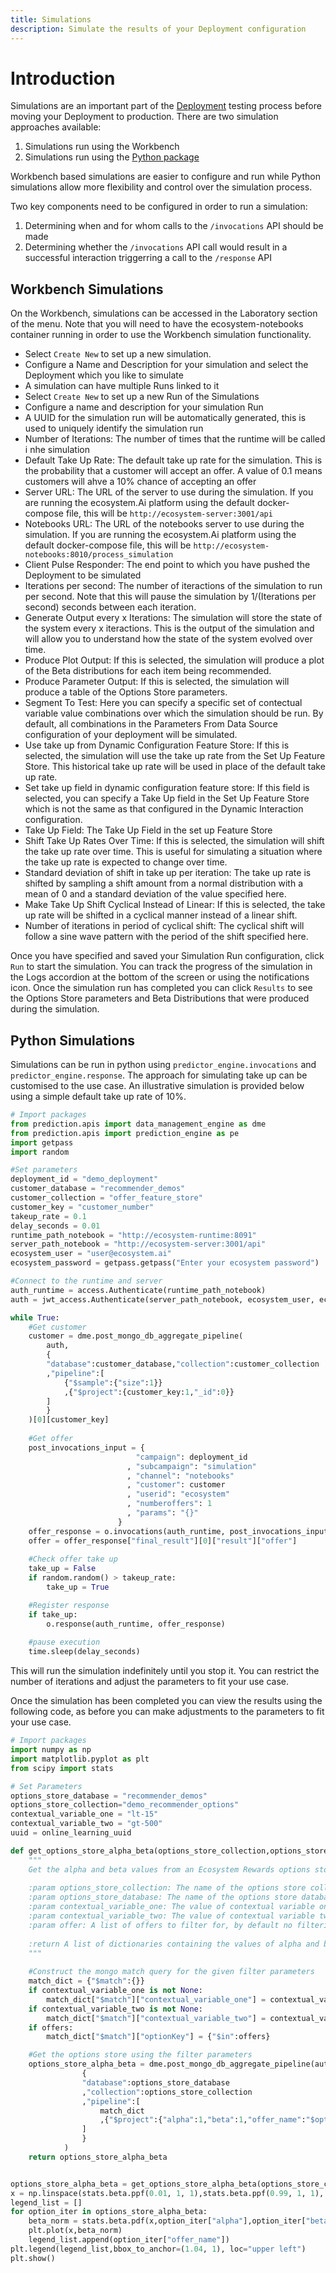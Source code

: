 ```yaml
---
title: Simulations
description: Simulate the results of your Deployment configuration
---
```


# Introduction

Simulations are an important part of the [Deployment](/docs/configuration/deployment) testing process before moving your Deployment to production. There are two simulation approaches available:
1. Simulations run using the Workbench
2. Simulations run using the [Python package](/docs/configuration/pythonpackage)

Workbench based simulations are easier to configure and run while Python simulations allow more flexibility and control over the simulation process.

Two key components need to be configured in order to run a simulation:
1. Determining when and for whom calls to the `/invocations` API should be made
2. Determining whether the `/invocations` API call would result in a successful interaction triggerring a call to the `/response` API

## Workbench Simulations

On the Workbench, simulations can be accessed in the Laboratory section of the menu. Note that you will need to have the ecosystem-notebooks container running in order to use the Workbench simulation functionality.
- Select `Create New` to set up a new simulation. 
- Configure a Name and Description for your simulation and select the Deployment which you like to simulate
- A simulation can have multiple Runs linked to it
- Select `Create New` to set up a new Run of the Simulations
- Configure a name and description for your simulation Run
- A UUID for the simulation run will be automatically generated, this is used to uniquely identify the simulation run
- Number of Iterations: The number of times that the runtime will be called i nhe simulation
- Default Take Up Rate: The default take up rate for the simulation. This is the probability that a customer will accept an offer. A value of 0.1 means customers will ahve a 10% chance of accepting an offer
- Server URL: The URL of the server to use during the simulation. If you are running the ecosystem.Ai platform using the default docker-compose file, this will be `http://ecosystem-server:3001/api`
- Notebooks URL: The URL of the notebooks server to use during the simulation. If you are running the ecosystem.Ai platform using the default docker-compose file, this will be `http://ecosystem-notebooks:8010/process_simulation`
- Client Pulse Responder: The end point to which you have pushed the Deployment to be simulated
- Iterations per second: The number of iteractions of the simulation to run per second. Note that this will pause the simulation by 1/(Iterations per second) seconds between each iteration.
- Generate Output every x Iterations: The simulation will store the state of the system every x iteractions. This is the output of the simulation and will allow you to understand how the state of the system evolved over time.
- Produce Plot Output: If this is selected, the simulation will produce a plot of the Beta distributions for each item being recommended.
- Produce Parameter Output: If this is selected, the simulation will produce a table of the Options Store parameters.
- Segment To Test: Here you can specify a specific set of contectual variable value combinations over which the simulation should be run. By default, all combinations in the Parameters From Data Source configuration of your deployment will be simulated.
- Use take up from Dynamic Configuration Feature Store: If this is selected, the simulation will use the take up rate from the Set Up Feature Store. This historical take up rate will be used in place of the default take up rate.
- Set take up field in dynamic configuration feature store: If this field is selected, you can specify a Take Up field in the Set Up Feature Store which is not the same as that configured in the Dynamic Interaction configuration.
- Take Up Field: The Take Up Field in the set up Feature Store
- Shift Take Up Rates Over Time: If this is selected, the simulation will shift the take up rate over time. This is useful for simulating a situation where the take up rate is expected to change over time.
- Standard deviation of shift in take up per iteration: The take up rate is shifted by sampling a shift amount from a normal distribution with a mean of 0 and a standard deviation of the value specified here.
- Make Take Up Shift Cyclical Instead of Linear: If this is selected, the take up rate will be shifted in a cyclical manner instead of a linear shift.
- Number of iterations in period of cyclical shift: The cyclical shift will follow a sine wave pattern with the period of the shift specified here.

Once you have specified and saved your Simulation Run configuration, click `Run` to start the simulation. You can track the progress of the simulation in the Logs accordion at the bottom of the screen or using the notifications icon. Once the simulation run has completed you can click `Results` to see the Options Store parameters and Beta Distributions that were produced during the simulation.

## Python Simulations

Simulations can be run in python using `predictor_engine.invocations` and `predictor_engine.response`. The approach for simulating take up can be customised to the use case. An illustrative simulation is provided below using a simple default take up rate of 10%.
```python
# Import packages
from prediction.apis import data_management_engine as dme
from prediction.apis import prediction_engine as pe
import getpass
import random

#Set parameters
deployment_id = "demo_deployment"
customer_database = "recommender_demos"
customer_collection = "offer_feature_store"
customer_key = "customer_number"
takeup_rate = 0.1
delay_seconds = 0.01
runtime_path_notebook = "http://ecosystem-runtime:8091"
server_path_notebook = "http://ecosystem-server:3001/api"
ecosystem_user = "user@ecosystem.ai"
ecosystem_password = getpass.getpass("Enter your ecosystem password")

#Connect to the runtime and server
auth_runtime = access.Authenticate(runtime_path_notebook)
auth = jwt_access.Authenticate(server_path_notebook, ecosystem_user, ecosystem_password)

while True:
    #Get customer
    customer = dme.post_mongo_db_aggregate_pipeline(
        auth,
        {
        "database":customer_database,"collection":customer_collection
        ,"pipeline":[
            {"$sample":{"size":1}}
            ,{"$project":{customer_key:1,"_id":0}}
        ]
        }
    )[0][customer_key]
    
    #Get offer
    post_invocations_input = {
                            "campaign": deployment_id
                          , "subcampaign": "simulation"
                          , "channel": "notebooks"
                          , "customer": customer
                          , "userid": "ecosystem"
                          , "numberoffers": 1
                          , "params": "{}"
                        }
    offer_response = o.invocations(auth_runtime, post_invocations_input)
    offer = offer_response["final_result"][0]["result"]["offer"]
    
    #Check offer take up
    take_up = False
    if random.random() > takeup_rate:
        take_up = True

    #Register response
    if take_up:
        o.response(auth_runtime, offer_response)
    
    #pause execution
    time.sleep(delay_seconds)
```
This will run the simulation indefinitely until you stop it. You can restrict the number of iterations and adjust the parameters to fit your use case.

Once the simulation has been completed you can view the results using the following code, as before you can make adjustments to the parameters to fit your use case.
```python
# Import packages
import numpy as np
import matplotlib.pyplot as plt
from scipy import stats

# Set Parameters
options_store_database = "recommender_demos"
options_store_collection="demo_recommender_options"
contextual_variable_one = "lt-15"
contextual_variable_two = "gt-500"
uuid = online_learning_uuid

def get_options_store_alpha_beta(options_store_collection,options_store_database,contextual_variable_one=None,contextual_variable_two=None,offer=None):
    """
    Get the alpha and beta values from an Ecosystem Rewards options store after applying a range of filters
    
    :param options_store_collection: The name of the options store collection in mongo. 
    :param options_store_database: The name of the options store database in mongo.
    :param contextual_variable_one: The value of contextual variable one to filter for, by default no filtering is applied. Should be a string.
    :param contextual_variable_two: The value of contextual variable two to filter for, by default no filtering is applied. Should be a string.
    :param offer: A list of offers to filter for, by default no filtering is applied. Should be a list of strings.
    
    :return A list of dictionaries containing the values of alpha and beta and the offer name for each document match the filters
    """
    
    #Construct the mongo match query for the given filter parameters
    match_dict = {"$match":{}}
    if contextual_variable_one is not None:
        match_dict["$match"]["contextual_variable_one"] = contextual_variable_one
    if contextual_variable_two is not None:
        match_dict["$match"]["contextual_variable_two"] = contextual_variable_two
    if offers:
        match_dict["$match"]["optionKey"] = {"$in":offers}

    #Get the options store using the filter parameters
    options_store_alpha_beta = dme.post_mongo_db_aggregate_pipeline(auth,
                {
                "database":options_store_database
                ,"collection":options_store_collection
                ,"pipeline":[
                    match_dict
                    ,{"$project":{"alpha":1,"beta":1,"offer_name":"$optionKey","_id":0}}
                ]
                }
            )
    return options_store_alpha_beta


options_store_alpha_beta = get_options_store_alpha_beta(options_store_collection,options_store_database,contextual_variable_one,contextual_variable_two)
x = np.linspace(stats.beta.ppf(0.01, 1, 1),stats.beta.ppf(0.99, 1, 1), 100)
legend_list = []
for option_iter in options_store_alpha_beta:
    beta_norm = stats.beta.pdf(x,option_iter["alpha"],option_iter["beta"])
    plt.plot(x,beta_norm)
    legend_list.append(option_iter["offer_name"])
plt.legend(legend_list,bbox_to_anchor=(1.04, 1), loc="upper left")
plt.show()
```